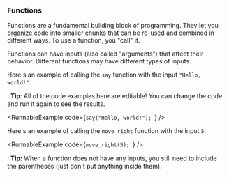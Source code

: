 
### Functions

Functions are a fundamental building block of programming. They
let you organize code into smaller chunks that can be re-used
and combined in different ways. To use a function, you "call" it.

Functions can have inputs (also called "arguments") that affect
their behavior. Different functions may have different types of
inputs.

Here's an example of calling the `say` function with the
input `"Hello, world!"`.

ℹ️ **Tip**: All of the code examples here are editable! You can
change the code and run it again to see the results.

<RunnableExample
  code={`say("Hello, world!");
`}
/>

Here's an example of calling the `move_right` function with
the input `5`:

<RunnableExample
  code={`move_right(5);
`}
/>

ℹ️ **Tip:** When a function does not have any inputs, you still need to include the
parentheses (just don't put anything inside them).
